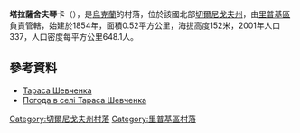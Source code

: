 {{coord|51|38|7|N|30|47|59|E|scale:100000|display=title}}

'''塔拉薩舍夫琴卡'''（{{lang-uk|Тараса Шевченка}}），是[[烏克蘭|烏克蘭]]的村落，位於該國北部[[切爾尼戈夫州|切爾尼戈夫州]]，由[[里普基區|里普基區]]負責管轄，始建於1854年，面積0.52平方公里，海拔高度152米，2001年人口337，人口密度每平方公里648.1人。

==參考資料==
* [http://w1.c1.rada.gov.ua/pls/z7502/A005?rdat1=09.07.2013&rf7571=41075 Тараса Шевченка]{{dead link|date=2017年12月 |bot=InternetArchiveBot |fix-attempted=yes }}
* [http://weather.in.ua/ua/chernigovskaja/25767 Погода в селі Тараса Шевченка] {{Wayback|url=http://weather.in.ua/ua/chernigovskaja/25767 |date=20111220101328 }}

[[Category:切爾尼戈夫州村落|Category:切爾尼戈夫州村落]]
[[Category:里普基區村落|Category:里普基區村落]]


{{Chernihiv-geo-stub}}